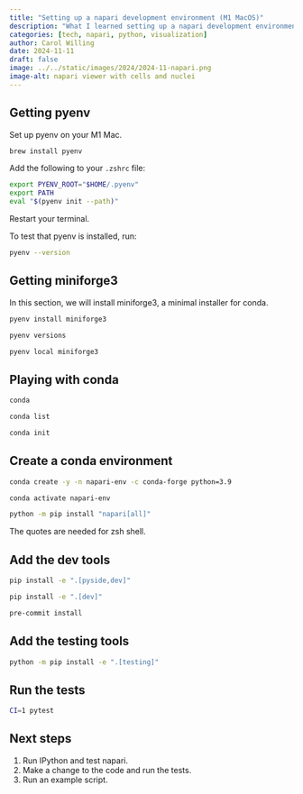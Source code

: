 ```yaml
---
title: "Setting up a napari development environment (M1 MacOS)"
description: "What I learned setting up a napari development environment on my M1 Mac."
categories: [tech, napari, python, visualization]
author: Carol Willing
date: 2024-11-11
draft: false
image: ../../static/images/2024/2024-11-napari.png
image-alt: napari viewer with cells and nuclei
---
```


## Getting pyenv

Set up pyenv on your M1 Mac.

```zsh
brew install pyenv
```

Add the following to your `.zshrc` file:

```zsh
export PYENV_ROOT="$HOME/.pyenv"
export PATH
eval "$(pyenv init --path)"
```

Restart your terminal.

To test that pyenv is installed, run:

```zsh
pyenv --version
```

## Getting miniforge3

In this section, we will install miniforge3, a minimal installer for conda.

```zsh
pyenv install miniforge3
```

```zsh
pyenv versions
```

```zsh
pyenv local miniforge3
```

## Playing with conda

```zsh
conda
```

```zsh
conda list
```

```zsh
conda init
```

## Create a conda environment

```zsh
conda create -y -n napari-env -c conda-forge python=3.9
```

```zsh
conda activate napari-env
```

```zsh
python -m pip install "napari[all]"
```

::: {.callout-note}
The quotes are needed for zsh shell.
:::

## Add the dev tools

```zsh
pip install -e ".[pyside,dev]"
```

```zsh
pip install -e ".[dev]"
```

```zsh
pre-commit install
```

## Add the testing tools

```zsh
python -m pip install -e ".[testing]"
```

## Run the tests

```zsh
CI=1 pytest
```

## Next steps

1. Run IPython and test napari.
2. Make a change to the code and run the tests.
3. Run an example script.
